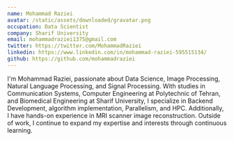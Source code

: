 ```yaml
---
name: Mohammad Raziei
avatar: /static/assets/downloaded/gravatar.png
occupation: Data Scientist
company: Sharif University
email: mohammadraziei1375@gmail.com
twitter: https://twitter.com/MohammadRaziei
linkedin: https://www.linkedin.com/in/mohammad-raziei-595515134/
github: https://github.com/mohammadraziei
---
```


I'm Mohammad Raziei, passionate about Data Science, Image Processing, Natural Language Processing, and Signal Processing. With studies in Communication Systems, Computer Engineering at Polytechnic of Tehran, and Biomedical Engineering at Sharif University, I specialize in Backend Development, algorithm implementation, Parallelism, and HPC. Additionally, I have hands-on experience in MRI scanner image reconstruction. Outside of work, I continue to expand my expertise and interests through continuous learning.